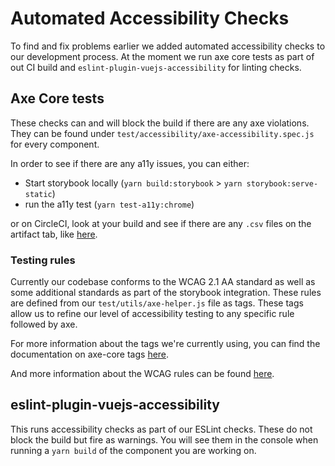 <Meta title="Documentation/Standards/Accessibility/Automated Checks"/>

# Automated Accessibility Checks

To find and fix problems earlier we added automated accessibility checks to our development process. At the moment we run axe core tests as part of out CI build and `eslint-plugin-vuejs-accessibility` for linting checks.

## Axe Core tests
These checks can and will block the build if there are any axe violations. They can be found under `test/accessibility/axe-accessibility.spec.js` for every component.

In order to see if there are any a11y issues, you can either:

- Start storybook locally (`yarn build:storybook` > `yarn storybook:serve-static`)
- run the a11y test (`yarn test-a11y:chrome`)

or on CircleCI, look at your build and see if there are any `.csv` files on the artifact tab, like [here](https://app.circleci.com/pipelines/github/justeat/fozzie-components/4547/workflows/7df6a3be-0284-4838-a21f-7807441907c3/jobs/5998/artifacts).

### Testing rules

Currently our codebase conforms to the WCAG 2.1 AA standard as well as some additional standards as part of the storybook integration.
These rules are defined from our `test/utils/axe-helper.js` file as tags. 
These tags allow us to refine our level of accessibility testing to any specific rule followed by axe.

For more information about the tags we're currently using, you can find the documentation on axe-core tags [here](https://github.com/dequelabs/axe-core/blob/e699939bfd43fcc66b357d0e7329adce6f29cd6b/doc/API.md#axe-core-tags).

And more information about the WCAG rules can be found [here](https://www.w3.org/TR/WCAG21/).

## eslint-plugin-vuejs-accessibility

This runs accessibility checks as part of our ESLint checks. These do not block the build but fire as warnings. You will see them in the console when running a `yarn build` of the component you are working on.